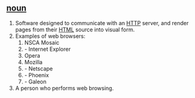 ==[[noun]]==
# Software designed to communicate with an [[HTTP]] server, and render pages from their [[HTML]] source into visual form.
# Examples of web browsers:
## NSCA Mosaic
## - Internet Explorer
## Opera
## Mozilla
## - Netscape
## - Phoenix
## - Galeon
# A person who performs web browsing.